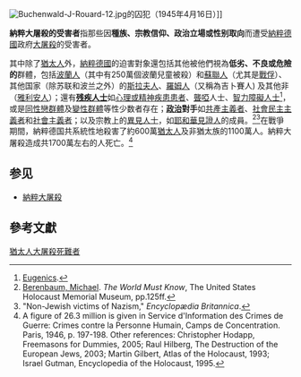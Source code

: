 {{Multiple issues|
{{Expand|time=2013-11-28T13:20:11+00:00}}
{{copyedit}}
{{Expand English|Holocaust victims}}
}}
[[File:Buchenwald-J-Rouard-12.jpg|thumb]]的囚犯（1945年4月16日）]]
{{The Holocaust sidebar}}

'''納粹大屠殺的受害者'''指那些因'''種族、宗教信仰、政治立場或性别取向'''而遭受[[納粹德國|納粹德國]]政府[[納粹大屠殺|大屠殺]]的受害者。

其中除了[[猶太人|猶太人]]外，[[納粹德國|納粹德國]]的迫害對象還包括其他被他們視為'''低劣、不良或危險的'''群體，包括[[波蘭人|波蘭人]]（其中有250萬個波蘭兒童被殺）和[[蘇聯人民|蘇聯人]]（尤其是[[戰俘|戰俘]]）、其他国家（除苏联和波兰之外）的[[斯拉夫人|斯拉夫人]]、[[羅姆人|羅姆人]]（又稱為吉卜賽人) 及其他非（[[雅利安人種|雅利安人]]）；還有'''[[残疾人士|残疾人士]]'''如[[心理疾患|心理或精神疾患患者]]、[[聾|聾]][[啞|啞]]人士、[[智障|智力障礙人士]]<ref name=Eugenics>[[優生學|Eugenics]].</ref>，或是[[同性戀|同性戀群體]]及[[變性|變性群體]]等性少数者存在；'''[[政治|政治]]對手'''如[[共產主義|共產主義者]]、[[社會民主主義|社會民主主義者]]和[[社會主義者|社會主義者]]；以及宗教上的[[異見人士|異見人士]]，如[[耶和華見證人|耶和華見證人]]的成員。<ref name=Berenbaum125ff>[[Michael_Berenbaum|Berenbaum, Michael]]. ''The World Must Know'', The United States Holocaust Memorial Museum, pp.125ff.</ref><ref name=EBnon-Jews>"Non-Jewish victims of Nazism," ''Encyclopædia Britannica''.</ref>在戰爭期間，納粹德国共系統性地殺害了約600萬[[猶太人|猶太人]]及非猶太族的1100萬人。納粹大屠殺造成共1700萬左右的人死亡。<ref>A figure of 26.3 million is given in Service d'Information des Crimes de Guerre: Crimes contre la Personne Humain, Camps de Concentration. Paris, 1946, p. 197-198. Other references: Christopher Hodapp, Freemasons for Dummies, 2005; Raul Hilberg, The Destruction of the European Jews, 2003; Martin Gilbert, Atlas of the Holocaust, 1993; Israel Gutman, Encyclopedia of the Holocaust, 1995.</ref>

==参见==
* [[納粹大屠殺|納粹大屠殺]]

==參考文獻==
{{Reflist|2}}

[[Category:猶太人大屠殺死難者|]]
{{WWII-stub}}